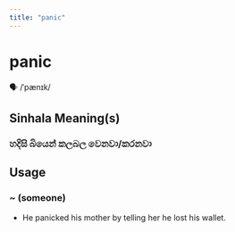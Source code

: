 ```yaml
---
title: "panic"
---
```


# panic

🗣️ /ˈpænɪk/

## Sinhala Meaning(s)

### හදිසි බියෙන් කලබල වෙනවා/කරනවා

## Usage

### ~ (someone)

- He panicked his mother by telling her he lost his wallet.

